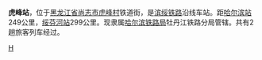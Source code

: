 {{Infobox China railway station 
|车站名称 = 虎峰站
|车站名称拼音 = Hufeng
|车站位置 = [[黑龙江省|黑龙江省]][[尚志市|尚志市]][[虎峰村|虎峰村]]
|线路 = [[滨绥铁路|滨绥铁路]]
|车站等级 = 
}}

'''虎峰站'''，位于[[黑龙江省|黑龙江省]][[尚志市|尚志市]][[虎峰村|虎峰村]]铁道街，是[[滨绥铁路|滨绥铁路]]沿线车站。距[[哈尔滨站|哈尔滨站]]249公里，[[绥芬河站|绥芬河站]]299公里。现隶属[[哈尔滨铁路局|哈尔滨铁路局]]牡丹江铁路分局管辖。共有2趟旅客列车经过。

{{China-rail-stub}}
{{滨绥铁路}}

[[Category:哈尔滨市铁路车站|H]]